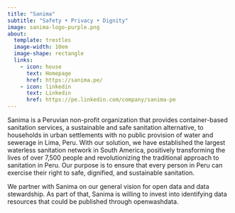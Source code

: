 ```yaml
---
title: "Sanima"
subtitle: "Safety • Privacy • Dignity"
image: sanima-logo-purple.png
about:
  template: trestles
  image-width: 10em
  image-shape: rectangle
  links:
    - icon: house
      text: Homepage
      href: https://sanima.pe/
    - icon: linkedin
      text: Linkedin
      href: https://pe.linkedin.com/company/sanima-pe
---
```


Sanima is a Peruvian non-profit organization that provides container-based sanitation services, a sustainable and safe sanitation alternative, to households in urban settlements with no public provision of water and sewerage in Lima, Peru. With our solution, we have established the largest waterless sanitation network in South America, positively transforming the lives of over 7,500 people and revolutionizing the traditional approach to sanitation in Peru. Our purpose is to ensure that every person in Peru can exercise their right to safe, dignified, and sustainable sanitation.

We partner with Sanima on our general vision for open data and data stewardship. As part of that, Sanima is willing to invest into identifying data resources that could be published through openwashdata.


